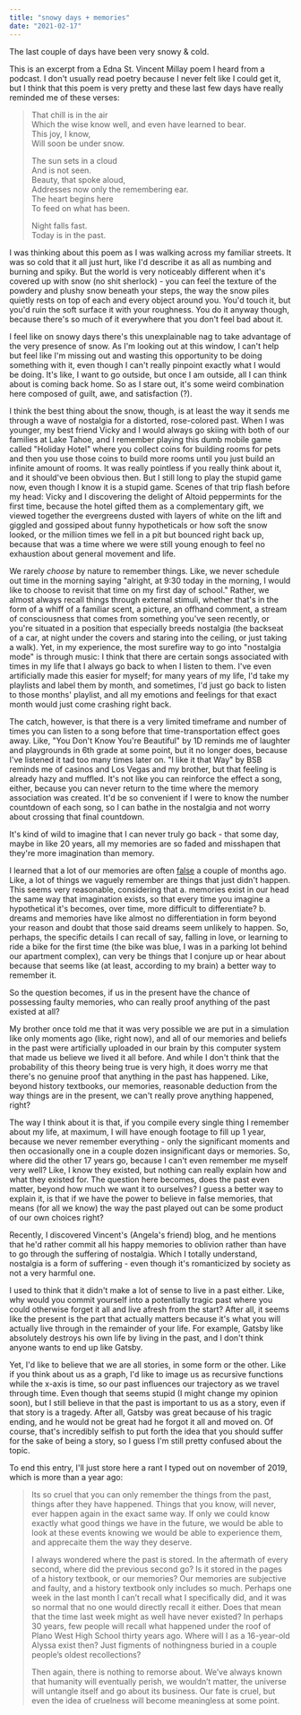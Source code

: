 ```yaml
---
title: "snowy days + memories"
date: "2021-02-17"
---
```


The last couple of days have been very snowy & cold.

This is an excerpt from a Edna St. Vincent Millay poem I heard from a podcast. I don't usually read poetry because I never felt like I could get it, but I think that this poem is very pretty and these last few days have really reminded me of these verses:

> That chill is in the air  
> Which the wise know well, and even have learned to bear.  
> This joy, I know,  
> Will soon be under snow.
> 
> The sun sets in a cloud  
> And is not seen.  
> Beauty, that spoke aloud,  
> Addresses now only the remembering ear.  
> The heart begins here  
> To feed on what has been.
> 
> Night falls fast.  
> Today is in the past.

I was thinking about this poem as I was walking across my familiar streets. It was so cold that it all just hurt, like I'd describe it as all as numbing and burning and spiky. But the world is very noticeably different when it's covered up with snow (no shit sherlock) - you can feel the texture of the powdery and plushy snow beneath your steps, the way the snow piles quietly rests on top of each and every object around you. You'd touch it, but you'd ruin the soft surface it with your roughness. You do it anyway though, because there's so much of it everywhere that you don't feel bad about it.

I feel like on snowy days there's this unexplainable nag to take advantage of the very presence of snow. As I'm looking out at this window, I can't help but feel like I'm missing out and wasting this opportunity to be doing something with it, even though I can't really pinpoint exactly what I would be doing. It's like, I want to go outside, but once I am outside, all I can think about is coming back home. So as I stare out, it's some weird combination here composed of guilt, awe, and satisfaction (?).

I think the best thing about the snow, though, is at least the way it sends me through a wave of nostalgia for a distorted, rose-colored past. When I was younger, my best friend Vicky and I would always go skiing with both of our families at Lake Tahoe, and I remember playing this dumb mobile game called "Holiday Hotel" where you collect coins for building rooms for pets and then you use those coins to build more rooms until you just build an infinite amount of rooms. It was really pointless if you really think about it, and it should've been obvious then. But I still long to play the stupid game now, even though I know it is a stupid game. Scenes of that trip flash before my head: Vicky and I discovering the delight of Altoid peppermints for the first time, because the hotel gifted them as a complementary gift, we viewed together the evergreens dusted with layers of white on the lift and giggled and gossiped about funny hypotheticals or how soft the snow looked, or the million times we fell in a pit but bounced right back up, because that was a time where we were still young enough to feel no exhaustion about general movement and life.

We rarely _choose_ by nature to remember things. Like, we never schedule out time in the morning saying "alright, at 9:30 today in the morning, I would like to choose to revisit that time on my first day of school." Rather, we almost always recall things through external stimuli, whether that's in the form of a whiff of a familiar scent, a picture, an offhand comment, a stream of consciousness that comes from something you've seen recently, or you're situated in a position that especially breeds nostalgia (the backseat of a car, at night under the covers and staring into the ceiling, or just taking a walk). Yet, in my experience, the most surefire way to go into "nostalgia mode" is through music: I think that there are certain songs associated with times in my life that I always go back to when I listen to them. I've even artificially made this easier for myself; for many years of my life, I'd take my playlists and label them by month, and sometimes, I'd just go back to listen to those months' playlist, and all my emotions and feelings for that exact month would just come crashing right back.

The catch, however, is that there is a very limited timeframe and number of times you can listen to a song before that time-transportation effect goes away. Like, "You Don't Know You're Beautiful" by 1D reminds me of laughter and playgrounds in 6th grade at some point, but it no longer does, because I've listened it tad too many times later on. "I like it that Way" by BSB reminds me of casinos and Los Vegas and my brother, but that feeling is already hazy and muffled. It's not like you can reinforce the effect a song, either, because you can never return to the time where the memory association was created. It'd be so convenient if I were to know the number countdown of each song, so I can bathe in the nostalgia and not worry about crossing that final countdown.

It's kind of wild to imagine that I can never truly go back - that some day, maybe in like 20 years, all my memories are so faded and misshapen that they're more imagination than memory.

I learned that a lot of our memories are often [false](https://www.businessinsider.com/science-of-false-memories-2017-12) a couple of months ago. Like, a lot of things we vaguely remember are things that just didn't happen. This seems very reasonable, considering that a. memories exist in our head the same way that imagination exists, so that every time you imagine a hypothetical it's becomes, over time, more difficult to differentiate? b. dreams and memories have like almost no differentiation in form beyond your reason and doubt that those said dreams seem unlikely to happen. So, perhaps, the specific details I can recall of say, falling in love, or learning to ride a bike for the first time (the bike was blue, I was in a parking lot behind our apartment complex), can very be things that I conjure up or hear about because that seems like (at least, according to my brain) a better way to remember it.

So the question becomes, if us in the present have the chance of possessing faulty memories, who can really proof anything of the past existed at all?

My brother once told me that it was very possible we are put in a simulation like only moments ago (like, right now), and all of our memories and beliefs in the past were artificially uploaded in our brain by this computer system that made us believe we lived it all before. And while I don't think that the probability of this theory being true is very high, it does worry me that there's no genuine proof that anything in the past has happened. Like, beyond history textbooks, our memories, reasonable deduction from the way things are in the present, we can't really prove anything happened, right?

The way I think about it is that, if you compile every single thing I remember about my life, at maximum, I will have enough footage to fill up 1 year, because we never remember everything - only the significant moments and then occasionally one in a couple dozen insignificant days or memories. So, where did the other 17 years go, because I can't even remember me myself very well? Like, I know they existed, but nothing can really explain how and what they existed for. The question here becomes, does the past even matter, beyond how much we want it to ourselves? I guess a better way to explain it, is that if we have the power to believe in false memories, that means (for all we know) the way the past played out can be some product of our own choices right?

Recently, I discovered Vincent's (Angela's friend) blog, and he mentions that he'd rather commit all his happy memories to oblivion rather than have to go through the suffering of nostalgia. Which I totally understand, nostalgia is a form of suffering - even though it's romanticized by society as not a very harmful one.

I used to think that it didn't make a lot of sense to live in a past either. Like, why would you commit yourself into a potentially tragic past where you could otherwise forget it all and live afresh from the start? After all, it seems like the present is the part that actually matters because it's what you will actually live through in the remainder of your life. For example, Gatsby like absolutely destroys his own life by living in the past, and I don't think anyone wants to end up like Gatsby.

Yet, I'd like to believe that we are all stories, in some form or the other. Like if you think about us as a graph, I'd like to image us as recursive functions while the x-axis is time, so our past influences our trajectory as we travel through time. Even though that seems stupid (I might change my opinion soon), but I still believe in that the past is important to us as a story, even if that story is a tragedy. After all, Gatsby was great because of his tragic ending, and he would not be great had he forgot it all and moved on. Of course, that's incredibly selfish to put forth the idea that you should suffer for the sake of being a story, so I guess I'm still pretty confused about the topic.

To end this entry, I'll just store here a rant I typed out on november of 2019, which is more than a year ago:

> Its so cruel that you can only remember the things from the past, things after they have happened. Things that you know, will never, ever happen again in the exact same way. If only we could know exactly what good things we have in the future, we would be able to look at these events knowing we would be able to experience them, and apprecaite them the way they deserve. 
> 
> I always wondered where the past is stored. In the aftermath of every second, where did the previous second go? Is it stored in the pages of a history textbook, or our memories? Our memories are subjective and faulty, and a history textbook only includes so much. Perhaps one week in the last month I can’t recall what I specifically did, and it was so normal that no one would directly recall it either. Does that mean that the time last week might as well have never existed? In perhaps 30 years, few people will recall what happened under the roof of Plano West High School thirty years ago. Where will I as a 16-year-old Alyssa exist then? Just figments of nothingness buried in a couple people’s oldest recollections?
> 
> Then again, there is nothing to remorse about. We’ve always known that humanity will eventually perish, we wouldn’t matter, the universe will untangle itself and go about its business. Our fate is cruel, but even the idea of cruelness will become meaningless at some point.

